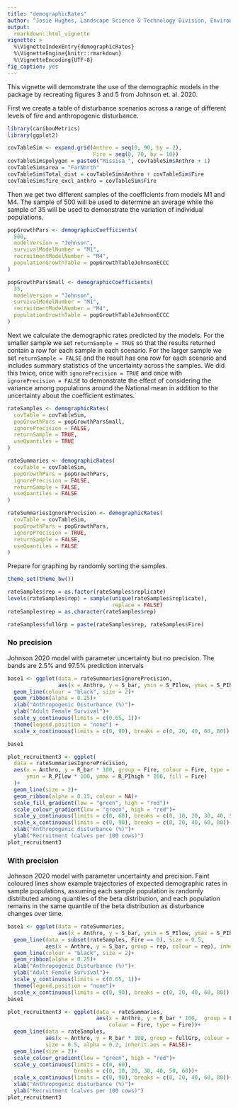 ```yaml
---
title: "demographicRates"
author: "Josie Hughes, Landscape Science & Technology Division, Environment & Climate Change Canada"
output: 
  rmarkdown::html_vignette
vignette: >
  %\VignetteIndexEntry{demographicRates}
  %\VignetteEngine{knitr::rmarkdown}
  %\VignetteEncoding{UTF-8}
fig_caption: yes
---
```

This vignette will demonstrate the use of the demographic models in the package by recreating figures 3 and 5 from Johnson et. al. 2020. 

First we create a table of disturbance scenarios across a range of different levels of fire and anthropogenic disturbance.
```r
library(caribouMetrics)
library(ggplot2)

covTableSim <- expand.grid(Anthro = seq(0, 90, by = 2), 
                           Fire = seq(0, 70, by = 10)) 
covTableSim$polygon = paste0("Missisa_", covTableSim$Anthro + 1)
covTableSim$area = "FarNorth"
covTableSim$Total_dist = covTableSim$Anthro + covTableSim$Fire
covTableSim$fire_excl_anthro = covTableSim$Fire
```

Then we get two different samples of the coefficients from models M1 and M4. The sample of 500 will be used to determine an average while the sample of 35 will be used to demonstrate the variation of individual populations. 

```r
popGrowthPars <- demographicCoefficients(
  500,
  modelVersion = "Johnson",
  survivalModelNumber = "M1",
  recruitmentModelNumber = "M4",
  populationGrowthTable = popGrowthTableJohnsonECCC
)

popGrowthParsSmall <- demographicCoefficients(
  35,
  modelVersion = "Johnson",
  survivalModelNumber = "M1",
  recruitmentModelNumber = "M4",
  populationGrowthTable = popGrowthTableJohnsonECCC
)
```

Next we calculate the demographic rates predicted by the models. For the smaller sample we set `returnSample = TRUE` so that the results returned contain a row for each sample in each scenario. For the larger sample we set `returnSample = FALSE` and the result has one row for each scenario and includes summary statistics of the uncertainty across the samples. We did this twice, once with `ignorePrecision = TRUE` and once with `ignorePrecision = FALSE` to demonstrate the effect of considering the  variance among populations around the National mean in addition to the uncertainty about the coefficient estimates.

```r
rateSamples <- demographicRates(
  covTable = covTableSim,
  popGrowthPars = popGrowthParsSmall,
  ignorePrecision = FALSE,
  returnSample = TRUE,
  useQuantiles = TRUE
)

rateSummaries <- demographicRates(
  covTable = covTableSim,
  popGrowthPars = popGrowthPars,
  ignorePrecision = FALSE,
  returnSample = FALSE,
  useQuantiles = FALSE
)

rateSummariesIgnorePrecision <- demographicRates(
  covTable = covTableSim,
  popGrowthPars = popGrowthPars,
  ignorePrecision = TRUE,
  returnSample = FALSE,
  useQuantiles = FALSE
)
```
Prepare for graphing by randomly sorting the samples.
```r
theme_set(theme_bw())

rateSamples$rep = as.factor(rateSamples$replicate)
levels(rateSamples$rep) = sample(unique(rateSamples$replicate),
                                 replace = FALSE)
rateSamples$rep = as.character(rateSamples$rep)

rateSamples$fullGrp = paste(rateSamples$rep, rateSamples$Fire)
```
### No precision
Johnson 2020 model with parameter uncertainty but no precision. The bands are 2.5% and 97.5% prediction intervals
```r

base1 <- ggplot(data = rateSummariesIgnorePrecision, 
                aes(x = Anthro, y = S_bar, ymin = S_PIlow, ymax = S_PIhigh))+
  geom_line(colour = "black", size = 2)+
  geom_ribbon(alpha = 0.25)+
  xlab("Anthropogenic Disturbance (%)")+
  ylab("Adult Female Survival")+
  scale_y_continuous(limits = c(0.65, 1))+
  theme(legend.position = "none") +
  scale_x_continuous(limits = c(0, 90), breaks = c(0, 20, 40, 60, 80))

base1

plot_recruitment3 <- ggplot(
  data = rateSummariesIgnorePrecision, 
  aes(x = Anthro, y = R_bar * 100, group = Fire, colour = Fire, type = Fire, 
      ymin = R_PIlow * 100, ymax = R_PIhigh * 100, fill = Fire)
  )+
  geom_line(size = 2)+
  geom_ribbon(alpha = 0.15, colour = NA)+
  scale_fill_gradient(low = "green", high = "red")+
  scale_colour_gradient(low = "green", high = "red")+
  scale_y_continuous(limits = c(0, 60), breaks = c(0, 10, 20, 30, 40, 50, 60))+
  scale_x_continuous(limits = c(0, 90), breaks = c(0, 20, 40, 60, 80))+
  xlab("Anthropogenic disturbance (%)")+
  ylab("Recruitment (calves per 100 cows)")
plot_recruitment3

```

### With precision
Johnson 2020 model with parameter uncertainty and precision. Faint coloured lines show example trajectories of expected demographic rates in sample populations, assuming each sample population is randomly distributed among quantiles of the beta distribution, and each population remains in the same quantile of the beta distribution as disturbance changes over time.
```r
base1 <- ggplot(data = rateSummaries, 
                aes(x = Anthro, y = S_bar, ymin = S_PIlow, ymax = S_PIhigh))+
  geom_line(data = subset(rateSamples, Fire == 0), size = 0.5, 
            aes(x = Anthro, y = S_bar, group = rep, colour = rep), inherit.aes = FALSE)+
  geom_line(colour = "black", size = 2)+
  geom_ribbon(alpha = 0.25)+
  xlab("Anthropogenic Disturbance (%)")+
  ylab("Adult Female Survival")+
  scale_y_continuous(limits = c(0.65, 1))+
  theme(legend.position = "none")+
  scale_x_continuous(limits = c(0, 90), breaks = c(0, 20, 40, 60, 80))
base1

plot_recruitment3 <- ggplot(data = rateSummaries, 
                            aes(x = Anthro, y = R_bar * 100,  group = Fire,
                                colour = Fire, type = Fire))+
  geom_line(data = rateSamples,  
            aes(x = Anthro, y = R_bar * 100, group = fullGrp, colour = Fire),
            size = 0.5, alpha = 0.2, inherit.aes = FALSE)+
  geom_line(size = 2)+
  scale_colour_gradient(low = "green", high = "red")+
  scale_y_continuous(limits = c(0, 60),
                     breaks = c(0, 10, 20, 30, 40, 50, 60))+
  scale_x_continuous(limits = c(0, 90), breaks = c(0, 20, 40, 60, 80))+
  xlab("Anthropogenic disturbance (%)")+
  ylab("Recruitment (calves per 100 cows)")
plot_recruitment3

```

